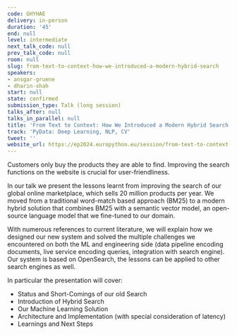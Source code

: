 ```yaml
---
code: GHYHAE
delivery: in-person
duration: '45'
end: null
level: intermediate
next_talk_code: null
prev_talk_code: null
room: null
slug: from-text-to-context-how-we-introduced-a-modern-hybrid-search
speakers:
- ansgar-gruene
- dharin-shah
start: null
state: confirmed
submission_type: Talk (long session)
talks_after: null
talks_in_parallel: null
title: 'From Text to Context: How We Introduced a Modern Hybrid Search'
track: 'PyData: Deep Learning, NLP, CV'
tweet: ''
website_url: https://ep2024.europython.eu/session/from-text-to-context-how-we-introduced-a-modern-hybrid-search
---
```


Customers only buy the products they are able to find. Improving the search functions on the website is crucial for user-friendliness.

In our talk we present the lessons learnt from improving the search of our global online marketplace, which sells 20 million products per year. We moved from a traditional word-match based approach (BM25) to a modern hybrid solution that combines BM25 with a semantic vector model, an open-source language model that we fine-tuned to our domain.

With numerous references to current literature, we will explain how we designed our new system and solved the multiple challenges we encountered on both the ML and engineering side (data pipeline encoding documents, live service encoding queries, integration with search engine). Our system is based on OpenSearch, the lessons can be applied to other search engines as well.

In particular the presentation will cover:
- Status and Short-Comings of our old Search
- Introduction of Hybrid Search
- Our Machine Learning Solution
- Architecture and Implementation (with special consideration of latency)
- Learnings and Next Steps
